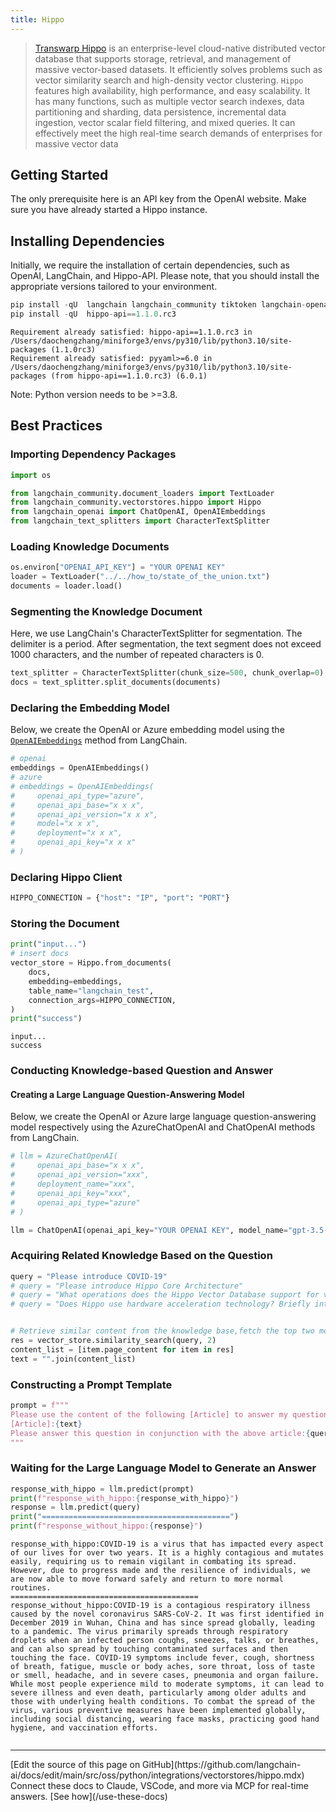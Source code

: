 ```yaml
---
title: Hippo
---
```


>[Transwarp Hippo](https://www.transwarp.cn/en/subproduct/hippo) is an enterprise-level cloud-native distributed vector database that supports storage, retrieval, and management of massive vector-based datasets. It efficiently solves problems such as vector similarity search and high-density vector clustering. `Hippo` features high availability, high performance, and easy scalability. It has many functions, such as multiple vector search indexes, data partitioning and sharding, data persistence, incremental data ingestion, vector scalar field filtering, and mixed queries. It can effectively meet the high real-time search demands of enterprises for massive vector data

## Getting Started

The only prerequisite here is an API key from the OpenAI website. Make sure you have already started a Hippo instance.

## Installing Dependencies

Initially, we require the installation of certain dependencies, such as OpenAI, LangChain, and Hippo-API. Please note, that you should install the appropriate versions tailored to your environment.

```python
pip install -qU  langchain langchain_community tiktoken langchain-openai
pip install -qU  hippo-api==1.1.0.rc3
```

```output
Requirement already satisfied: hippo-api==1.1.0.rc3 in /Users/daochengzhang/miniforge3/envs/py310/lib/python3.10/site-packages (1.1.0rc3)
Requirement already satisfied: pyyaml>=6.0 in /Users/daochengzhang/miniforge3/envs/py310/lib/python3.10/site-packages (from hippo-api==1.1.0.rc3) (6.0.1)
```

Note: Python version needs to be >=3.8.

## Best Practices

### Importing Dependency Packages

```python
import os

from langchain_community.document_loaders import TextLoader
from langchain_community.vectorstores.hippo import Hippo
from langchain_openai import ChatOpenAI, OpenAIEmbeddings
from langchain_text_splitters import CharacterTextSplitter
```

### Loading Knowledge Documents

```python
os.environ["OPENAI_API_KEY"] = "YOUR OPENAI KEY"
loader = TextLoader("../../how_to/state_of_the_union.txt")
documents = loader.load()
```

### Segmenting the Knowledge Document

Here, we use LangChain's CharacterTextSplitter for segmentation. The delimiter is a period. After segmentation, the text segment does not exceed 1000 characters, and the number of repeated characters is 0.

```python
text_splitter = CharacterTextSplitter(chunk_size=500, chunk_overlap=0)
docs = text_splitter.split_documents(documents)
```

### Declaring the Embedding Model

Below, we create the OpenAI or Azure embedding model using the [`OpenAIEmbeddings`](https://reference.langchain.com/python/integrations/langchain_openai/OpenAIEmbeddings/) method from LangChain.

```python
# openai
embeddings = OpenAIEmbeddings()
# azure
# embeddings = OpenAIEmbeddings(
#     openai_api_type="azure",
#     openai_api_base="x x x",
#     openai_api_version="x x x",
#     model="x x x",
#     deployment="x x x",
#     openai_api_key="x x x"
# )
```

### Declaring Hippo Client

```python
HIPPO_CONNECTION = {"host": "IP", "port": "PORT"}
```

### Storing the Document

```python
print("input...")
# insert docs
vector_store = Hippo.from_documents(
    docs,
    embedding=embeddings,
    table_name="langchain_test",
    connection_args=HIPPO_CONNECTION,
)
print("success")
```

```output
input...
success
```

### Conducting Knowledge-based Question and Answer

#### Creating a Large Language Question-Answering Model

Below, we create the OpenAI or Azure large language question-answering model respectively using the AzureChatOpenAI and ChatOpenAI methods from LangChain.

```python
# llm = AzureChatOpenAI(
#     openai_api_base="x x x",
#     openai_api_version="xxx",
#     deployment_name="xxx",
#     openai_api_key="xxx",
#     openai_api_type="azure"
# )

llm = ChatOpenAI(openai_api_key="YOUR OPENAI KEY", model_name="gpt-3.5-turbo-16k")
```

### Acquiring Related Knowledge Based on the Question

```python
query = "Please introduce COVID-19"
# query = "Please introduce Hippo Core Architecture"
# query = "What operations does the Hippo Vector Database support for vector data?"
# query = "Does Hippo use hardware acceleration technology? Briefly introduce hardware acceleration technology."


# Retrieve similar content from the knowledge base,fetch the top two most similar texts.
res = vector_store.similarity_search(query, 2)
content_list = [item.page_content for item in res]
text = "".join(content_list)
```

### Constructing a Prompt Template

```python
prompt = f"""
Please use the content of the following [Article] to answer my question. If you don't know, please say you don't know, and the answer should be concise."
[Article]:{text}
Please answer this question in conjunction with the above article:{query}
"""
```

### Waiting for the Large Language Model to Generate an Answer

```python
response_with_hippo = llm.predict(prompt)
print(f"response_with_hippo:{response_with_hippo}")
response = llm.predict(query)
print("==========================================")
print(f"response_without_hippo:{response}")
```

```output
response_with_hippo:COVID-19 is a virus that has impacted every aspect of our lives for over two years. It is a highly contagious and mutates easily, requiring us to remain vigilant in combating its spread. However, due to progress made and the resilience of individuals, we are now able to move forward safely and return to more normal routines.
==========================================
response_without_hippo:COVID-19 is a contagious respiratory illness caused by the novel coronavirus SARS-CoV-2. It was first identified in December 2019 in Wuhan, China and has since spread globally, leading to a pandemic. The virus primarily spreads through respiratory droplets when an infected person coughs, sneezes, talks, or breathes, and can also spread by touching contaminated surfaces and then touching the face. COVID-19 symptoms include fever, cough, shortness of breath, fatigue, muscle or body aches, sore throat, loss of taste or smell, headache, and in severe cases, pneumonia and organ failure. While most people experience mild to moderate symptoms, it can lead to severe illness and even death, particularly among older adults and those with underlying health conditions. To combat the spread of the virus, various preventive measures have been implemented globally, including social distancing, wearing face masks, practicing good hand hygiene, and vaccination efforts.
```

```python

```

---

<Callout icon="pen-to-square" iconType="regular">
    [Edit the source of this page on GitHub](https://github.com/langchain-ai/docs/edit/main/src/oss/python/integrations/vectorstores/hippo.mdx)
</Callout>
<Tip icon="terminal" iconType="regular">
    Connect these docs to Claude, VSCode, and more via MCP for    real-time answers. [See how](/use-these-docs)
</Tip>
